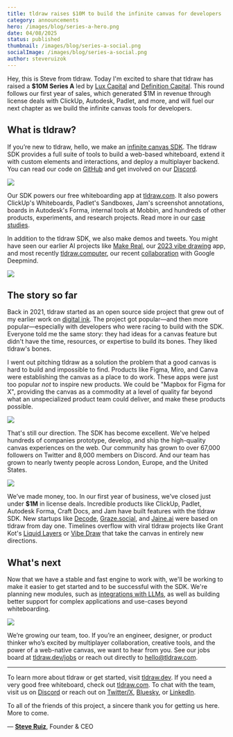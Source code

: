 ```yaml
---
title: tldraw raises $10M to build the infinite canvas for developers
category: announcements
hero: /images/blog/series-a-hero.png
date: 04/08/2025
status: published
thumbnail: /images/blog/series-a-social.png
socialImage: /images/blog/series-a-social.png
author: steveruizok
---
```


Hey, this is Steve from tldraw. Today I'm excited to share that tldraw has raised a **$10M Series A** led by [Lux Capital](https://www.luxcapital.com/) and [Definition Capital](https://www.definitioncap.com/). This round follows our first year of sales, which generated $1M in revenue through license deals with ClickUp, Autodesk, Padlet, and more, and will fuel our next chapter as we build the infinite canvas tools for developers.

## What is tldraw?

If you’re new to tldraw, hello, we make an [infinite canvas SDK](https://tldraw.dev). The tldraw SDK provides a full suite of tools to build a web-based whiteboard, extend it with custom elements and interactions, and deploy a multiplayer backend. You can read our code on [GitHub](https://github.com/tldraw/tldraw) and get involved on our [Discord](https://discord.tldraw.com/?utm_source=blog&utm_medium=organic&utm_campaign=seriesa).

<Image
	src="/images/blog/series-a-grant-kot.png"
	caption="Grant Kot's Liquid Layers combines a liquid simulation with tldraw's canvas."
/>

Our SDK powers our free whiteboarding app at [tldraw.com](https://tldraw.com). It also powers ClickUp's Whiteboards, Padlet's Sandboxes, Jam's screenshot annotations, boards in Autodesk's Forma, internal tools at Mobbin, and hundreds of other products, experiments, and research projects. Read more in our [case studies](https://tldraw.dev/blog/case-studies).

In addition to the tldraw SDK, we also make demos and tweets. You might have seen our earlier AI projects like [Make Real](https://makereal.tldraw.com/), our [2023 vibe drawing](https://tldraw.dev/blog/product/make-real-the-story-so-far) app, and most recently [tldraw.computer](https://computer.tldraw.com/), our recent [collaboration](https://ai.google.dev/showcase/tldraw) with Google Deepmind.

<Image
	src="/images/blog/series-a-computer.png"
	caption="Our tldraw.computer collaboration with Google Deepmind."
/>

## The story so far

Back in 2021, tldraw started as an open source side project that grew out of my earlier work on [digital ink](https://www.perfect-freehand.com/). The project got popular—and then more popular—especially with developers who were racing to build with the SDK. Everyone told me the same story: they had ideas for a canvas feature but didn't have the time, resources, or expertise to build its bones. They liked tldraw's bones.

I went out pitching tldraw as a solution the problem that a good canvas is hard to build and impossible to find. Products like Figma, Miro, and Canva were establishing the canvas as a place to do work. These apps were just too popular _not_ to inspire new products. We could be "Mapbox for Figma for X", providing the canvas as a commodity at a level of quality far beyond what an unspecialized product team could deliver, and make these products possible.

<Image
	src="/images/blog/series-a-clickup.png"
	caption="ClickUp refreshed their whiteboard with tldraw's SDK."
/>

That's still our direction. The SDK has become excellent. We've helped hundreds of companies prototype, develop, and ship the high-quality canvas experiences on the web. Our community has grown to over 67,000 followers on Twitter and 8,000 members on Discord. And our team has grown to nearly twenty people across London, Europe, and the United States.

<Image
	src="/images/blog/series-a-padlet.png"
	caption="Padlet's Sandboxes are built with the tldraw SDK."
/>

We’ve made money, too. In our first year of business, we’ve closed just under **$1M** in license deals. Incredible products like ClickUp, Padlet, Autodesk Forma, Craft Docs, and Jam have built features with the tldraw SDK. New startups like [Decode](https://decode.dev/), [Graze.social](https://www.graze.social/), and [Jaine.ai](https://jaine.ai/) were based on tldraw from day one. Timelines overflow with viral tldraw projects like Grant Kot's [Liquid Layers](https://grantkot.com/draw/) or [Vibe Draw](https://tryvibedraw.com/) that take the canvas in entirely new directions.

## What's next

Now that we have a stable and fast engine to work with, we'll be working to make it easier to get started and to be successful with the SDK. We're planning new modules, such as [integrations with LLMs](https://github.com/tldraw/ai), as well as building better support for complex applications and use-cases beyond whiteboarding.

<Image
	src="/images/blog/series-a-right-angles.png"
	caption="Work in progress: right angle arrows."
/>

We’re growing our team, too. If you’re an engineer, designer, or product thinker who’s excited by multiplayer collaboration, creative tools, and the power of a web-native canvas, we want to hear from you. See our jobs board at [tldraw.dev/jobs](tldraw.dev/jobs) or reach out directly to hello@tldraw.com.

---

To learn more about tldraw or get started, visit [tldraw.dev](https://tldraw.dev). If you need a very good free whiteboard, check out [tldraw.com](https://tldraw.com). To chat with the team, visit us on [Discord](https://discord.tldraw.com/?utm_source=blog&utm_medium=organic&utm_campaign=seriesa) or reach out on [Twitter/X](https://x.com/tldraw), [Bluesky](https://bsky.app/profile/tldraw.com), or [LinkedIn](https://www.linkedin.com/company/tldraw/).

To all of the friends of this project, a sincere thank you for getting us here. More to come.

— [**Steve Ruiz**](https://x.com/steveruizok), Founder & CEO
